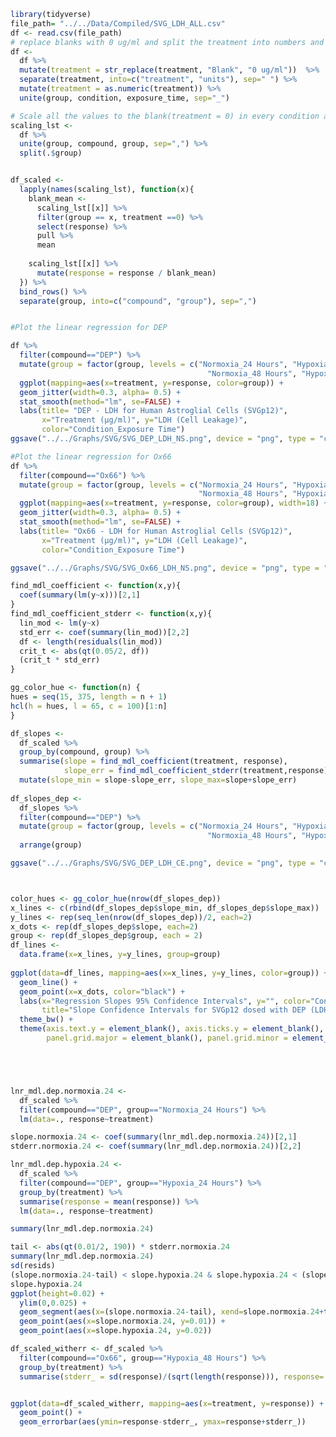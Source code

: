 

```r
library(tidyverse)
file_path= "../../Data/Compiled/SVG_LDH_ALL.csv"
df <- read.csv(file_path)
# replace blanks with 0 ug/ml and split the treatment into numbers and units
df <- 
  df %>% 
  mutate(treatment = str_replace(treatment, "Blank", "0 ug/ml"))  %>% 
  separate(treatment, into=c("treatment", "units"), sep=" ") %>% 
  mutate(treatment = as.numeric(treatment)) %>% 
  unite(group, condition, exposure_time, sep="_")

# Scale all the values to the blank(treatment = 0) in every condition at every exposure time for every compound
scaling_lst <- 
  df %>% 
  unite(group, compound, group, sep=",") %>% 
  split(.$group)


df_scaled <- 
  lapply(names(scaling_lst), function(x){
    blank_mean <- 
      scaling_lst[[x]] %>% 
      filter(group == x, treatment ==0) %>% 
      select(response) %>% 
      pull %>% 
      mean
    
    scaling_lst[[x]] %>% 
      mutate(response = response / blank_mean)
  }) %>% 
  bind_rows() %>% 
  separate(group, into=c("compound", "group"), sep=",")


#Plot the linear regression for DEP

df %>%
  filter(compound=="DEP") %>%
  mutate(group = factor(group, levels = c("Normoxia_24 Hours", "Hypoxia_24 Hours",
                                            "Normoxia_48 Hours", "Hypoxia_48 Hours"))) %>% 
  ggplot(mapping=aes(x=treatment, y=response, color=group)) +
  geom_jitter(width=0.3, alpha= 0.5) +
  stat_smooth(method="lm", se=FALSE) +
  labs(title= "DEP - LDH for Human Astroglial Cells (SVGp12)",
       x="Treatment (μg/ml)", y="LDH (Cell Leakage)", 
       color="Condition_Exposure Time")
ggsave("../../Graphs/SVG/SVG_DEP_LDH_NS.png", device = "png", type = "cairo", width=6)

#Plot the linear regression for Ox66
df %>%
  filter(compound=="Ox66") %>%
  mutate(group = factor(group, levels = c("Normoxia_24 Hours", "Hypoxia_24 Hours",
                                          "Normoxia_48 Hours", "Hypoxia_48 Hours"))) %>% 
  ggplot(mapping=aes(x=treatment, y=response, color=group), width=18) +
  geom_jitter(width=0.3, alpha= 0.5) +
  stat_smooth(method="lm", se=FALSE) +
  labs(title= "Ox66 - LDH for Human Astroglial Cells (SVGp12)",
       x="Treatment (μg/ml)", y="LDH (Cell Leakage)", 
       color="Condition_Exposure Time")

ggsave("../../Graphs/SVG/SVG_Ox66_LDH_NS.png", device = "png", type = "cairo", width=6)
```

```r
find_mdl_coefficient <- function(x,y){
  coef(summary(lm(y~x)))[2,1]
}
find_mdl_coefficient_stderr <- function(x,y){
  lin_mod <- lm(y~x)
  std_err <- coef(summary(lin_mod))[2,2]
  df <- length(residuals(lin_mod))
  crit_t <- abs(qt(0.05/2, df))
  (crit_t * std_err)
}

gg_color_hue <- function(n) {
hues = seq(15, 375, length = n + 1)
hcl(h = hues, l = 65, c = 100)[1:n]
}

df_slopes <- 
  df_scaled %>% 
  group_by(compound, group) %>% 
  summarise(slope = find_mdl_coefficient(treatment, response),
            slope_err = find_mdl_coefficient_stderr(treatment,response)) %>% 
  mutate(slope_min = slope-slope_err, slope_max=slope+slope_err) 
  
df_slopes_dep <-
  df_slopes %>% 
  filter(compound=="DEP") %>% 
  mutate(group = factor(group, levels = c("Normoxia_24 Hours", "Hypoxia_24 Hours",
                                            "Normoxia_48 Hours", "Hypoxia_48 Hours"))) %>% 
  arrange(group)

ggsave("../../Graphs/SVG/SVG_DEP_LDH_CE.png", device = "png", type = "cairo", height=3)



color_hues <- gg_color_hue(nrow(df_slopes_dep))
x_lines <- c(rbind(df_slopes_dep$slope_min, df_slopes_dep$slope_max))
y_lines <- rep(seq_len(nrow(df_slopes_dep))/2, each=2)
x_dots <- rep(df_slopes_dep$slope, each=2)
group <- rep(df_slopes_dep$group, each = 2)
df_lines <- 
  data.frame(x=x_lines, y=y_lines, group=group) 
  
ggplot(data=df_lines, mapping=aes(x=x_lines, y=y_lines, color=group)) + 
  geom_line() + 
  geom_point(x=x_dots, color="black") +
  labs(x="Regression Slopes 95% Confidence Intervals", y="", color="Condition_Exposure Time",
       title="Slope Confidence Intervals for SVGp12 dosed with DEP (LDH)") +
  theme_bw() +
  theme(axis.text.y = element_blank(), axis.ticks.y = element_blank(),
        panel.grid.major = element_blank(), panel.grid.minor = element_blank()) 





lnr_mdl.dep.normoxia.24 <- 
  df_scaled %>%
  filter(compound=="DEP", group=="Normoxia_24 Hours") %>% 
  lm(data=., response~treatment)

slope.normoxia.24 <- coef(summary(lnr_mdl.dep.normoxia.24))[2,1]
stderr.normoxia.24 <- coef(summary(lnr_mdl.dep.normoxia.24))[2,2]

lnr_mdl.dep.hypoxia.24 <- 
  df_scaled %>%
  filter(compound=="DEP", group=="Hypoxia_24 Hours") %>% 
  group_by(treatment) %>% 
  summarise(response = mean(response)) %>% 
  lm(data=., response~treatment)

summary(lnr_mdl.dep.normoxia.24)
```

```r
tail <- abs(qt(0.01/2, 190)) * stderr.normoxia.24
summary(lnr_mdl.dep.normoxia.24)
sd(resids)
(slope.normoxia.24-tail) < slope.hypoxia.24 & slope.hypoxia.24 < (slope.normoxia.24+tail)
slope.hypoxia.24
ggplot(height=0.02) + 
  ylim(0,0.025) +
  geom_segment(aes(x=(slope.normoxia.24-tail), xend=slope.normoxia.24+tail), y=0.01,yend=0.01) +
  geom_point(aes(x=slope.normoxia.24, y=0.01)) + 
  geom_point(aes(x=slope.hypoxia.24, y=0.02))
```

```r

df_scaled_witherr <- df_scaled %>%
  filter(compound=="Ox66", group=="Hypoxia_48 Hours") %>% 
  group_by(treatment) %>% 
  summarise(stderr_ = sd(response)/(sqrt(length(response))), response= mean(response)) 


ggplot(data=df_scaled_witherr, mapping=aes(x=treatment, y=response)) +
  geom_point() +
  geom_errorbar(aes(ymin=response-stderr_, ymax=response+stderr_))
```

